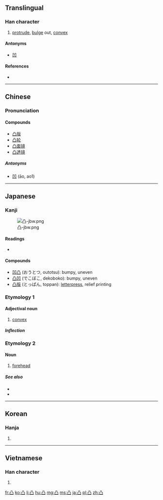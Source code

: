 ==Translingual==
{{stroke order|strokes=5}}
{{stroke order|strokes=5|type=jbw}}

===Han character===
{{Han char|rn=17|rad=凵|as=03|sn=5|four=7777<sub>7</sub>|canj=月尸尸 (BSS)}}

# [[protrude]], [[bulge]] out, [[convex]]

====Antonyms====
* [[凹]]

====References====
* {{Han ref|kx=0135.090|dkj=01809|dj=0301.050|hdz=10307.060|uh=51F8|ud=20984|bh=A559|bd=42329}}

----

==Chinese==
{{zh-forms}}

===Pronunciation===
{{zh-pron
|m=tū
|c=dat6
|mc=y
|oc=y
|ma=Zh-tu.ogg
|cat=v,a
}}

====Compounds====
* [[凸版]]
* [[凸轮]]
* [[凸面镜]]
* [[凸透镜]]

=====Antonyms=====
* [[凹]] (āo, ao1)

----

==Japanese==

===Kanji===
{{ja-kanji|grade=c|rs=凵03}}
[[File:凸-jbw.png|right|thumb]]

====Readings====
* {{ja-readings|on=[[とつ]] (totsu)|kun=[[でこ]] (deko)}}

====Compounds====
* [[凹凸]] (おうとつ, outotsu): bumpy, uneven
* [[凸凹]] (でこぼこ, dekoboko): bumpy, uneven
* [[凸版]] (とっぱん, toppan): [[letterpress]], relief printing

===Etymology 1===
====Adjectival noun====
{{ja-adj|infl=な|とつ}}

# [[convex]]

=====Inflection=====
{{ja-na|とつ}}

===Etymology 2===
====Noun====
{{ja-noun|でこ}}

# [[forehead]]

=====See also=====
* {{l|ja|額|tr=[[ひたい]], hitai}}
* {{l|ja|お凸|tr=[[おでこ]], odeko}}

----

==Korean==

===Hanja===
{{ko-hanja|hangeul=[[철]], [[돌]]|rv=cheol, dol|mr=ch'ŏl, tol}}

# {{defn|lang=ko|sort=凵03}}

----

==Vietnamese==

===Han character===
{{vi-hantu|[[đột]]|rs=凵03}}

# {{defn|lang=vi|sort=凵03}}

[[fr:凸]]
[[ko:凸]]
[[li:凸]]
[[hu:凸]]
[[mg:凸]]
[[ms:凸]]
[[ja:凸]]
[[pl:凸]]
[[zh:凸]]
